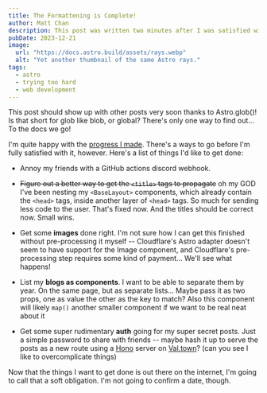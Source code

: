 ```yaml
---
title: The Formattening is Complete!
author: Matt Chan
description: This post was written two minutes after I was satisfied with the state of my blog!
pubDate: 2023-12-21
image:
  url: "https://docs.astro.build/assets/rays.webp"
  alt: "Yet another thumbnail of the same Astro rays."
tags:
  - astro
  - trying too hard
  - web development
---
```


This post should show up with other posts very soon thanks to Astro.glob()! Is that short for glob like blob, or global? There's only one way to find out... To the docs we go!

I'm quite happy with the [progress I made](https://github.com/multimattia/astro-starter-blog/commits/main/). There's a ways to go before I'm fully satisfied with it, however. Here's a list of things I'd like to get done:

- Annoy my friends with a GitHub actions discord webhook.

- ~~Figure out a better way to get the `<title>` tags to propagate~~ oh my GOD I've been nesting my `<BaseLayout>` components, which already contain the `<head>` tags, inside another layer of `<head>` tags. So much for sending less code to the user. That's fixed now. And the titles should be correct now. Small wins.

- Get some **images** done right. I'm not sure how I can get this finished without pre-processing it myself -- Cloudflare's Astro adapter doesn't seem to have support for the Image component, and Cloudflare's pre-processing step requires some kind of payment... We'll see what happens!

- List my **blogs as components**. I want to be able to separate them by year. On the same page, but as separate lists... Maybe pass it as two props, one as value the other as the key to match? Also this component will likely `map()` another smaller component if we want to be real neat about it

- Get some super rudimentary **auth** going for my super secret posts. Just a simple password to share with friends -- maybe hash it up to serve the posts as a new route using a [Hono](https://hono.dev) server on [Val.town](https://www.val.town/)? (can you see I like to overcomplicate things)

Now that the things I want to get done is out there on the internet, I'm going to call that a soft obligation. I'm not going to confirm a date, though.
